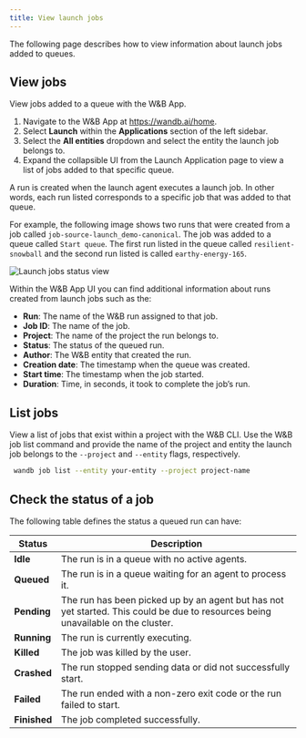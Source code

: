 ```yaml
---
title: View launch jobs
---
```


The following page describes how to view information about launch jobs added to queues.

## View jobs

View jobs added to a queue with the W&B App.

1. Navigate to the W&B App at https://wandb.ai/home.
2. Select **Launch** within the **Applications** section of the left sidebar.
3. Select the **All entities** dropdown and select the entity the launch job belongs to.
4. Expand the collapsible UI from the Launch Application page to view a list of jobs added to that specific queue.

<Note>
A run is created when the launch agent executes a launch job. In other words, each run listed corresponds to a specific job that was added to that queue.
</Note>

For example, the following image shows two runs that were created from a job called `job-source-launch_demo-canonical`. The job was added to a queue called `Start queue`. The first run listed in the queue called `resilient-snowball` and the second run listed is called `earthy-energy-165`.


<Frame>
    <img src="/images/launch/launch_jobs_status.png" alt="Launch jobs status view"  />
</Frame>

Within the W&B App UI you can find additional information about runs created from launch jobs such as the:
   - **Run**: The name of the W&B run assigned to that job.
   - **Job ID**: The name of the job. 
   - **Project**: The name of the project the run belongs to.
   - **Status**: The status of the queued run. 
   - **Author**: The W&B entity that created the run.
   - **Creation date**: The timestamp when the queue was created.
   - **Start time**: The timestamp when the job started.
   - **Duration**: Time, in seconds, it took to complete the job’s run.

## List jobs 
View a list of jobs that exist within a project with the W&B CLI. Use the W&B job list command and provide the name of the project and entity the launch job belongs to the `--project` and `--entity` flags, respectively. 

```bash
 wandb job list --entity your-entity --project project-name
```

## Check the status of a job

The following table defines the status a queued run can have:


| Status | Description |
| --- | --- |
| **Idle** | The run is in a queue with no active agents. |
| **Queued** | The run is in a queue waiting for an agent to process it. |
| **Pending** | The run has been picked up by an agent but has not yet started. This could be due to resources being unavailable on the cluster. |
| **Running** | The run is currently executing. |
| **Killed** | The job was killed by the user. |
| **Crashed** | The run stopped sending data or did not successfully start. |
| **Failed** | The run ended with a non-zero exit code or the run failed to start. |
| **Finished** | The job completed successfully. |